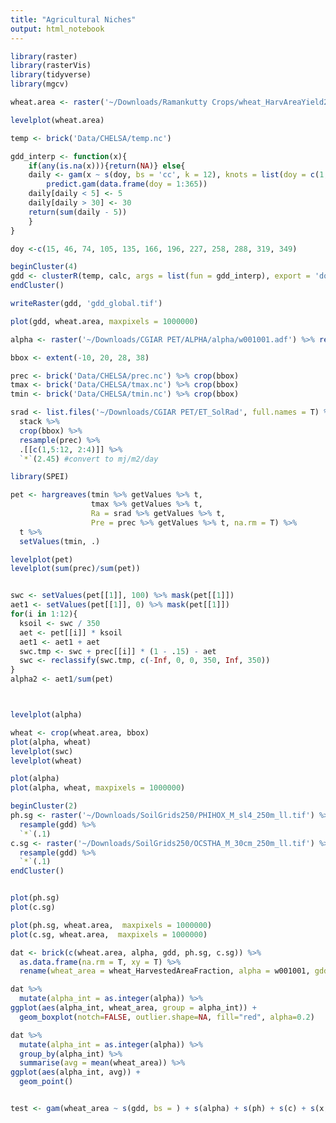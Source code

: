 ```yaml
---
title: "Agricultural Niches"
output: html_notebook
---
```


```r
library(raster)
library(rasterVis)
library(tidyverse)
library(mgcv)
```


```r
wheat.area <- raster('~/Downloads/Ramankutty Crops/wheat_HarvAreaYield2000_Geotiff/wheat_HarvAreaYield2000_Geotiff/wheat_HarvestedAreaFraction.tif')
```

```r
levelplot(wheat.area)
```

```r
temp <- brick('Data/CHELSA/temp.nc')
```

```r
gdd_interp <- function(x){
    if(any(is.na(x))){return(NA)} else{
    daily <- gam(x ~ s(doy, bs = 'cc', k = 12), knots = list(doy = c(1, 366))) %>%
        predict.gam(data.frame(doy = 1:365)) 
    daily[daily < 5] <- 5
    daily[daily > 30] <- 30
    return(sum(daily - 5))
    }
}

doy <-c(15, 46, 74, 105, 135, 166, 196, 227, 258, 288, 319, 349)

beginCluster(4)
gdd <- clusterR(temp, calc, args = list(fun = gdd_interp), export = 'doy')
endCluster()

writeRaster(gdd, 'gdd_global.tif')
```

```r
plot(gdd, wheat.area, maxpixels = 1000000)
```


```r
alpha <- raster('~/Downloads/CGIAR PET/ALPHA/alpha/w001001.adf') %>% resample(gdd)

bbox <- extent(-10, 20, 28, 38)

prec <- brick('Data/CHELSA/prec.nc') %>% crop(bbox)
tmax <- brick('Data/CHELSA/tmax.nc') %>% crop(bbox)
tmin <- brick('Data/CHELSA/tmin.nc') %>% crop(bbox)

srad <- list.files('~/Downloads/CGIAR PET/ET_SolRad', full.names = T) %>%
  stack %>%
  crop(bbox) %>%
  resample(prec) %>%
  .[[c(1,5:12, 2:4)]] %>%
  `*`(2.45) #convert to mj/m2/day

library(SPEI)

pet <- hargreaves(tmin %>% getValues %>% t, 
                  tmax %>% getValues %>% t, 
                  Ra = srad %>% getValues %>% t, 
                  Pre = prec %>% getValues %>% t, na.rm = T) %>%
  t %>%
  setValues(tmin, .)

levelplot(pet)
levelplot(sum(prec)/sum(pet))


swc <- setValues(pet[[1]], 100) %>% mask(pet[[1]])
aet1 <- setValues(pet[[1]], 0) %>% mask(pet[[1]])
for(i in 1:12){
  ksoil <- swc / 350
  aet <- pet[[i]] * ksoil
  aet1 <- aet1 + aet
  swc.tmp <- swc + prec[[i]] * (1 - .15) - aet
  swc <- reclassify(swc.tmp, c(-Inf, 0, 0, 350, Inf, 350))
}
alpha2 <- aet1/sum(pet)



levelplot(alpha)

wheat <- crop(wheat.area, bbox)
plot(alpha, wheat)
levelplot(swc)
levelplot(wheat)

plot(alpha)
plot(alpha, wheat, maxpixels = 1000000)

```

```r

beginCluster(2)
ph.sg <- raster('~/Downloads/SoilGrids250/PHIHOX_M_sl4_250m_ll.tif') %>%
  resample(gdd) %>%
  `*`(.1)
c.sg <- raster('~/Downloads/SoilGrids250/OCSTHA_M_30cm_250m_ll.tif') %>%
  resample(gdd) %>%
  `*`(.1)
endCluster()


plot(ph.sg)
plot(c.sg)

plot(ph.sg, wheat.area,  maxpixels = 1000000)
plot(c.sg, wheat.area,  maxpixels = 1000000)
```

```r
dat <- brick(c(wheat.area, alpha, gdd, ph.sg, c.sg)) %>% 
  as.data.frame(na.rm = T, xy = T) %>%
  rename(wheat_area = wheat_HarvestedAreaFraction, alpha = w001001, gdd = layer, ph = PHIHOX_M_sl4_250m_ll, c = OCSTHA_M_30cm_250m_ll)

dat %>%
  mutate(alpha_int = as.integer(alpha)) %>%
ggplot(aes(alpha_int, wheat_area, group = alpha_int)) +
  geom_boxplot(notch=FALSE, outlier.shape=NA, fill="red", alpha=0.2)

dat %>%
  mutate(alpha_int = as.integer(alpha)) %>%
  group_by(alpha_int) %>%
  summarise(avg = mean(wheat_area)) %>%
ggplot(aes(alpha_int, avg)) +
  geom_point()


test <- gam(wheat_area ~ s(gdd, bs = ) + s(alpha) + s(ph) + s(c) + s(x,y, bs = 'sos'), family = betar(link = 'logit'), data = dat)
```

